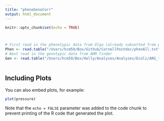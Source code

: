 ```yaml
---
title: "phenoGenoCorr"
output: html_document
---
```


```r
knitr::opts_chunk$set(echo = TRUE)




```


```r
# First read in the phenotypic data from Olga (already subsetted from previous analysis with treeWAS)
Phen <- read.table("/Users/hcm59/Box/Github/CornellPostdoc/phenAll.txt",header=TRUE)
# Next read in the genotypic data from AMR finder 
Gen <- read.table("/Users/hcm59/Box/Holly/Analyses/Analyses/Ecoli/ARG_table_20210222_171811.tsv",header=TRUE)
  
```

## Including Plots

You can also embed plots, for example:

```r
plot(pressure)
```

Note that the `echo = FALSE` parameter was added to the code chunk to prevent printing of the R code that generated the plot.
